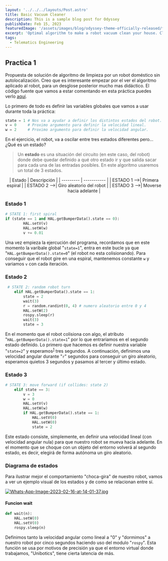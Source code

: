 ```yaml
---
layout: '../../../layouts/Post.astro'
title: Basic Vacuum Cleaner
description: This is a sample blog post for Odyssey
publishDate: Feb 15, 2023
featuredImage: '/assets/images/blog/odyssey-theme-officially-released/featured.jpg'
excerpt: 'Optimal algorithm to make a robot vacuum clean your house. Click for more info.'
tags: 
  - Telematics Engineering
---
```



## Practica 1

Propuesta de solución de algoritmo de limpieza por un robot doméstico sin autolocalización. Creo que es interesante 
empezar por el ver el algoritmo aplicado al robot, para un desglose posterior mucho mas didáctico. El código fuente que vamos
a estar comentando en esta práctica puedes verlo [aquí](https://github.com/cnebril2020/basic_vacuum_cleaner.github.io/blob/main/practica_1_Carlos_Nebril.py).

<YouTubeEmbed url="https://www.youtube.com/watch?v=hD6t_KAx1fk&ab_channel=CarlosNJ" rounded />

Lo primero de todo es definir las variables globales que vamos a usar durante toda la práctica: 

```python filename="variables.py"
state = 1 # Nos va a ayudar a definir los distintos estados del robot.
v = 0     # Proximo argumento para definir la velocidad lineal.
w = 2     # Proximo argumento para definir la velocidad angular.
```
En el ejercicio, el robot, va a oscilar entre tres estados diferentes pero...¿Qué es un estado? 

>  Un **estado** es una situación del circuito (en este caso, del robot) donde debe quedar definido a qué otro estado ir y que salida sacar para cada una
de las entradas posibles. En este algoritmo usaremos un total de 3 estados.

<center>
| Estado | Descripción |
| --------- | ----------- |
| ESTADO 1 -->| Primera espiral  |
| ESTADO 2 -->| Giro aleatorio del robot |
| ESTADO 3 -->| Moverse hacia adelante |
</center>

### Estado 1

```python filename="state1.py"
# STATE 1: first spiral
if (state == 1 and HAL.getBumperData().state == 0): 
        HAL.setV(v)
        HAL.setW(w)
        v += 0.01
```
Una vez empieza la ejercución del programa, recordamos que en este momento la varibale global "`state=1`", entra en este bucle 
ya que "`HAL.getBumperData().state=0`" (el robot no esta colisionando). Para conseguir que el robot gire en una espiral,
mantenemos constante `w` y variamos `v` con cada iteración.

### Estado 2
```python filename="state2.py"
 # STATE 2: random robot turn
    elif HAL.getBumperData().state == 1:
        state = 2
        wait(3)
        r = random.randint(0, 4) # numero aleatorio entre 0 y 4
        HAL.setW(2)
        rospy.sleep(r)
        wait(3)
        state = 3
```
En el momento que el robot colisiona con algo, el atributo "`HAL.getBumperData().state=1`" por lo que entrariamos en el 
segundo estado definido. Lo primero que hacemos es definir nuestra variable "`state=2`" y 
esperamos<sup>[1](#funcion-wait)</sup> tres segundos. A continuación, definimos una velocidad angular durante "`r`" segundos
para conseguir un giro aleatorio, esperamos quietos 3 segundos y pasamos al tercer y último estado.

### Estado 3

```python filename="state3.py"
# STATE 3: move forward (if collides: state 2)
    elif state == 3:
        v = 3
        w = 0
        HAL.setV(v)
        HAL.setW(w)
        if HAL.getBumperData().state == 1:
            HAL.setV(0)
            HAL.setW(0)
            state = 2
```
Este estado consiste, simplemente, en definir una velocidad lineal (con velocidad angular nula) para que nuestro robot se mueva
hacia adelante. En el momento que se choque con un objeto del entorno volverá al segundo estado, es decir, elegirá de forma 
autónoma un giro aleatorio.

### Diagrama de estados

Para ilustrar mejor el comportamiento "choca-gira" de nuestro robot, vamos a ver un ejemplo visual de los estados y 
de como se relacionan entre sí.

[![Whats-App-Image-2023-02-16-at-14-01-37.jpg](https://i.postimg.cc/h4yGdSCm/Whats-App-Image-2023-02-16-at-14-01-37.jpg)](https://postimg.cc/K4TFXyhc)

#### Funcion wait

```python filename="wait.py"
def wait(n):
    HAL.setW(0)
    HAL.setV(0)
    rospy.sleep(n)
```
Definimos tanto la velocidad angular como lineal a "0" y "dormimos" a nuestro robot por cinco segundos haciendo uso del modulo
"`rospy`". Esta función se usa por motivos de precisión ya que el entorno virtual donde trabajamos, "Unibotics", tiene cierta
latencia de más.

